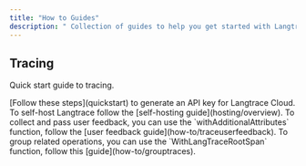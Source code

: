 ```yaml
---
title: "How to Guides"
description: " Collection of guides to help you get started with Langtrace."
---
```


## Tracing

Quick start guide to tracing.

<AccordionGroup>
  <Accordion title="Generate an API key for Langtrace Cloud">
    [Follow these steps](quickstart) to generate an API key for Langtrace Cloud.
  </Accordion>
  <Accordion title="How to self-host Langtrace">
    To self-host Langtrace follow the [self-hosting guide](hosting/overview).
  </Accordion>
  <Accordion title="Collect User feedback">
    To collect and pass user feedback, you can use the `withAdditionalAttributes` function,
    follow the [user feedback guide](how-to/traceuserfeedback).
  </Accordion>
  <Accordion title="Group related operations">
    To group related operations, you can use the `WithLangTraceRootSpan`
    function, follow this [guide](how-to/grouptraces).
  </Accordion>
</AccordionGroup>
